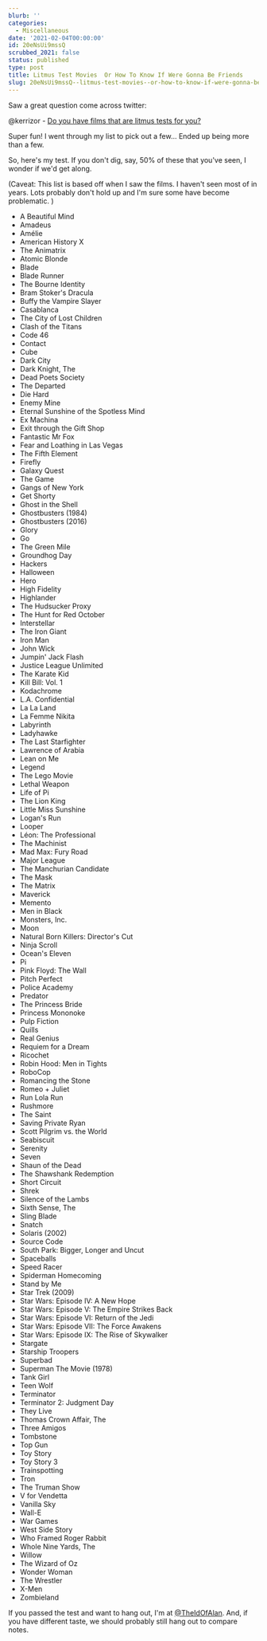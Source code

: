 ```yaml
---
blurb: ''
categories:
  - Miscellaneous
date: '2021-02-04T00:00:00'
id: 20eNsUi9mssQ
scrubbed_2021: false
status: published
type: post
title: Litmus Test Movies  Or How To Know If Were Gonna Be Friends
slug: 20eNsUi9mssQ--litmus-test-movies--or-how-to-know-if-were-gonna-be-friends
---
```


Saw a great question come across twitter:

@kerrizor - [Do you have films that are litmus tests for you?](https://twitter.com/kerrizor/status/1357404034827644928)

Super fun! I went through my list to pick out a few... Ended up being more than a few. 

So, here's my test. If you don't dig, say, 50% of these that you've seen, I wonder if we'd get along. 

(Caveat: This list is based off when I saw the films. I haven't seen most of in years. Lots probably don't hold up and I'm sure some have become problematic. )

- A Beautiful Mind
- Amadeus
- Amélie
- American History X
- The Animatrix
- Atomic Blonde
- Blade
- Blade Runner
- The Bourne Identity
- Bram Stoker's Dracula
- Buffy the Vampire Slayer
- Casablanca
- The City of Lost Children
- Clash of the Titans
- Code 46
- Contact
- Cube
- Dark City
- Dark Knight, The
- Dead Poets Society
- The Departed
- Die Hard
- Enemy Mine
- Eternal Sunshine of the Spotless Mind
- Ex Machina
- Exit through the Gift Shop
- Fantastic Mr Fox
- Fear and Loathing in Las Vegas
- The Fifth Element
- Firefly
- Galaxy Quest
- The Game
- Gangs of New York
- Get Shorty
- Ghost in the Shell
- Ghostbusters (1984)
- Ghostbusters (2016)
- Glory
- Go
- The Green Mile
- Groundhog Day
- Hackers
- Halloween
- Hero
- High Fidelity
- Highlander
- The Hudsucker Proxy
- The Hunt for Red October
- Interstellar
- The Iron Giant
- Iron Man
- John Wick
- Jumpin' Jack Flash
- Justice League Unlimited
- The Karate Kid
- Kill Bill: Vol. 1
- Kodachrome
- L.A. Confidential
- La La Land
- La Femme Nikita
- Labyrinth
- Ladyhawke
- The Last Starfighter
- Lawrence of Arabia
- Lean on Me
- Legend
- The Lego Movie
- Lethal Weapon
- Life of Pi
- The Lion King
- Little Miss Sunshine
- Logan's Run
- Looper
- Léon: The Professional
- The Machinist
- Mad Max: Fury Road
- Major League
- The Manchurian Candidate
- The Mask
- The Matrix
- Maverick
- Memento
- Men in Black
- Monsters, Inc.
- Moon
- Natural Born Killers: Director's Cut
- Ninja Scroll
- Ocean's Eleven
- Pi
- Pink Floyd: The Wall
- Pitch Perfect
- Police Academy
- Predator
- The Princess Bride
- Princess Mononoke
- Pulp Fiction
- Quills
- Real Genius
- Requiem for a Dream
- Ricochet
- Robin Hood: Men in Tights
- RoboCop
- Romancing the Stone
- Romeo + Juliet
- Run Lola Run
- Rushmore
- The Saint
- Saving Private Ryan
- Scott Pilgrim vs. the World
- Seabiscuit
- Serenity
- Seven
- Shaun of the Dead
- The Shawshank Redemption
- Short Circuit
- Shrek
- Silence of the Lambs
- Sixth Sense, The
- Sling Blade
- Snatch
- Solaris (2002)
- Source Code 
- South Park: Bigger, Longer and Uncut
- Spaceballs
- Speed Racer
- Spiderman Homecoming
- Stand by Me
- Star Trek (2009)
- Star Wars: Episode IV: A New Hope
- Star Wars: Episode V: The Empire Strikes Back
- Star Wars: Episode VI: Return of the Jedi
- Star Wars: Episode VII: The Force Awakens
- Star Wars: Episode IX: The Rise of Skywalker
- Stargate
- Starship Troopers
- Superbad
- Superman The Movie (1978)
- Tank Girl
- Teen Wolf
- Terminator
- Terminator 2: Judgment Day
- They Live
- Thomas Crown Affair, The
- Three Amigos
- Tombstone
- Top Gun
- Toy Story
- Toy Story 3
- Trainspotting
- Tron
- The Truman Show
- V for Vendetta
- Vanilla Sky
- Wall-E
- War Games
- West Side Story
- Who Framed Roger Rabbit
- Whole Nine Yards, The
- Willow
- The Wizard of Oz
- Wonder Woman
- The Wrestler
- X-Men
- Zombieland


If you passed the test and want to hang out, I'm at [@TheIdOfAlan](https://twitter.com/theidofalan). And, if you have different taste, we should probably still hang out to compare notes.
